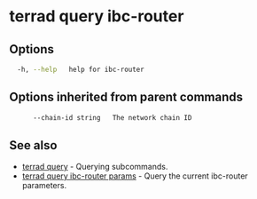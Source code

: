 # terrad query ibc-router


## Options

```sh Terrad
  -h, --help   help for ibc-router
```

## Options inherited from parent commands

```sh Terrad
      --chain-id string   The network chain ID
```

## See also

* [terrad query](./terrad_query.mdx)	 - Querying subcommands.
* [terrad query ibc-router params](./terrad_query_ibc-router_params.mdx)	 - Query the current ibc-router parameters.


